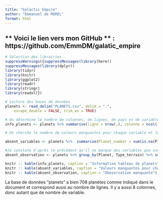 ```yaml
---
title: "Galactic Empire"
author: "Emmanuel de MOREL"
format: html
---
```


## ** Voici le lien vers mon GitHub ** : https://github.com/EmmDM/galatic_empire


```r
# Sélection des librairies
suppressWarnings({suppressMessages(library(here))
suppressMessages(library(dplyr))
library(tidyr)
library(knitr)
library(ggplot2)
library(readr)
library(stringr)
library(readxl)})
```

```r
# Lecture des bases de données 
planets <- read_delim("PLANETS.csv", delim = ":", 
    escape_double = FALSE, trim_ws = TRUE)
```
```r
# On détermine le nombre de colonnes, de lignes, de pays et de variables dans chacune des bases de données initiales
info_planets <- planets %>% summarise(ligne = nrow(.), colonne = ncol(.), Planet = n_distinct(Planet, na.rm = TRUE))

# On cherche le nombre de valeurs manquantes pour chaque variable et le nombre d'oberservation avec au moins une valeur manquante 

absent_variables <- planets %>%  summarise(Planet_number = sum(is.na(Planet_number)),Planet = sum(is.na(Planet)), STAR_IDX = sum(is.na(STAR_IDX)),`mass (earth)` = sum(is.na(`mass (earth)`)), `density (earth)` = sum(is.na(`density (earth)`)),`RELATIVE RADIUS` = sum(is.na(`RELATIVE RADIUS`)), Type_terrain = sum(is.na(Type_terrain)), `CLIMATE TYPE` = sum(is.na(`CLIMATE TYPE`)))

#Je constate d'après le précèdent qu'il ne manque des variables que sur la variable "Type_terrain"
absent_observation <- planets %>% group_by(Planet, Type_terrain) %>% summarise(count = is.na(`Type_terrain`)) %>% filter(str_starts(`count`,"TRUE"))

knitr :: kable(info_planets, caption = "Information tableau de planets")
knitr :: kable(absent_variables, caption = "Valeurs manquantes pour chaque variable")
knitr :: kable(absent_observation, caption = "Obeservation manquante")
```

La base de données "planets" a bien 708 planètes comme indiqué dans le document et correspond aussi au nombre de lignes. Il y a aussi 8 colonnes, donc autant que de nombre de variable.
